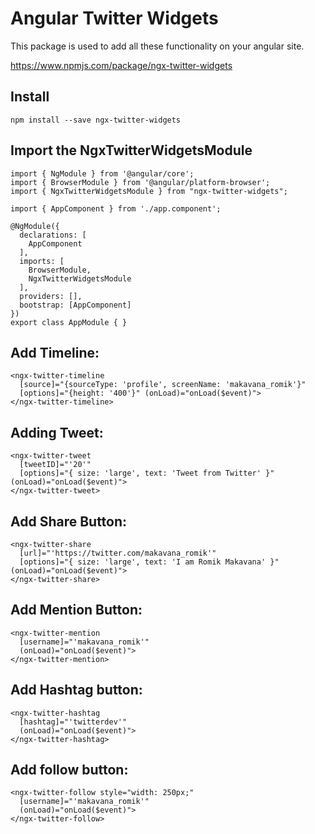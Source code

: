 
<Meta title="Example/Introduction" />

<style>{`
  .subheading {
    --mediumdark: '#999999';
    font-weight: 900;
    font-size: 13px;
    color: #999;
    letter-spacing: 6px;
    line-height: 24px;
    text-transform: uppercase;
    margin-bottom: 12px;
    margin-top: 40px;
  }

  .link-list {
    display: grid;
    grid-template-columns: 1fr;
    grid-template-rows: 1fr 1fr;
    row-gap: 10px;
  }

  @media (min-width: 620px) {
    .link-list {
      row-gap: 20px;
      column-gap: 20px;
      grid-template-columns: 1fr 1fr;
    }
  }

  @media all and (-ms-high-contrast:none) {
  .link-list {
      display: -ms-grid;
      -ms-grid-columns: 1fr 1fr;
      -ms-grid-rows: 1fr 1fr;
    }
  }

  .link-item {
    display: block;
    padding: 20px 30px 20px 15px;
    border: 1px solid #00000010;
    border-radius: 5px;
    transition: background 150ms ease-out, border 150ms ease-out, transform 150ms ease-out;
    color: #333333;
    display: flex;
    align-items: flex-start;
  }

  .link-item:hover {
    border-color: #1EA7FD50;
    transform: translate3d(0, -3px, 0);
    box-shadow: rgba(0, 0, 0, 0.08) 0 3px 10px 0;
  }

  .link-item:active {
    border-color: #1EA7FD;
    transform: translate3d(0, 0, 0);
  }

  .link-item strong {
    font-weight: 700;
    display: block;
    margin-bottom: 2px;
  }
  
  .link-item img {
    height: 40px;
    width: 40px;
    margin-right: 15px;
    flex: none;
  }

  .link-item span {
    font-size: 14px;
    line-height: 20px;
  }

  .tip {
    display: inline-block;
    border-radius: 1em;
    font-size: 11px;
    line-height: 12px;
    font-weight: 700;
    background: #E7FDD8;
    color: #66BF3C;
    padding: 4px 12px;
    margin-right: 10px;
    vertical-align: top;
  }

  .tip-wrapper {
    font-size: 13px;
    line-height: 20px;
    margin-top: 40px;
    margin-bottom: 40px;
  }

  .tip-wrapper code {
    font-size: 12px;
    display: inline-block;
  }

  
`}</style>

# Angular Twitter Widgets

This package is used to add all these functionality on your angular site.

https://www.npmjs.com/package/ngx-twitter-widgets

## Install

```
npm install --save ngx-twitter-widgets
```

## Import the NgxTwitterWidgetsModule

```
import { NgModule } from '@angular/core';
import { BrowserModule } from '@angular/platform-browser';
import { NgxTwitterWidgetsModule } from "ngx-twitter-widgets";

import { AppComponent } from './app.component';

@NgModule({
  declarations: [
    AppComponent
  ],
  imports: [
    BrowserModule,
    NgxTwitterWidgetsModule
  ],
  providers: [],
  bootstrap: [AppComponent]
})
export class AppModule { }
```

## Add Timeline:

```
<ngx-twitter-timeline
  [source]="{sourceType: 'profile', screenName: 'makavana_romik'}"
  [options]="{height: '400'}" (onLoad)="onLoad($event)">
</ngx-twitter-timeline>
```

## Adding Tweet:

```
<ngx-twitter-tweet
  [tweetID]="'20'"
  [options]="{ size: 'large', text: 'Tweet from Twitter' }" (onLoad)="onLoad($event)">
</ngx-twitter-tweet>
```

## Add Share Button:

```
<ngx-twitter-share
  [url]="'https://twitter.com/makavana_romik'"
  [options]="{ size: 'large', text: 'I am Romik Makavana' }" (onLoad)="onLoad($event)">
</ngx-twitter-share>
```

## Add Mention Button:

```
<ngx-twitter-mention
  [username]="'makavana_romik'"
  (onLoad)="onLoad($event)">
</ngx-twitter-mention>
```

## Add Hashtag button:

```
<ngx-twitter-hashtag
  [hashtag]="'twitterdev'"
  (onLoad)="onLoad($event)">
</ngx-twitter-hashtag>
```

## Add follow button:

```
<ngx-twitter-follow style="width: 250px;"
  [username]="'makavana_romik'"
  (onLoad)="onLoad($event)">
</ngx-twitter-follow>
```